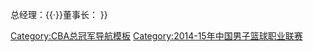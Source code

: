 {{Navbox
| name = 2014-15赛季CBA总冠军
| titlestyle = background:#8DB8DF;color:#332C2B
| title = [[北京鸭首钢篮球俱乐部|{{color|#332C2B|北京鸭（北京金隅）}}]] [[2015年CBA总决赛|{{color|#332C2B|2014-15赛季CBA总冠军}}]]
| state = {{{state|autocollapse}}}
| listclass = hlist
| list1 = 
* 1 [[李根 (篮球运动员)|李根]]
* 3 [[斯蒂芬·马布里|史蒂芬·马布里]]
* 5 [[张庆鹏]]
* 8 [[方硕]]
* 9 [[孙悦 (篮球运动员)|孙悦]]
* 12 [[陈磊 (篮球运动员)|陈磊]]
* 13 [[朱彦西]]
* 20 [[翟晓川]]
* 32 [[兰多夫·莫里斯]]
* 33 [[王骁辉]]
* 35 [[张松涛 (篮球运动员)|张松涛]]
* 51 [[吉喆]]
| belowstyle = background:#8DB8DF;color:#332C2B
| below = 主教练：[[闵鹿蕾|{{color|#332C2B|闵鹿蕾}}]]{{·}}总经理：[[袁超 (首钢)|{{color|#332C2B|袁超}}]]{{·}}董事长：[[郑章石|{{color|#332C2B|郑章石}}]]
}}<noinclude>
[[Category:CBA总冠军导航模板]]
[[Category:2014-15年中国男子篮球职业联赛]]
</noinclude>